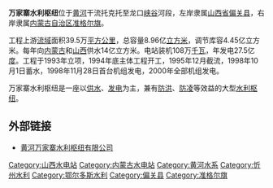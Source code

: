 '''万家寨水利枢纽'''位于[[黄河|黄河]]干流托克托至龙口[[峡谷|峡谷]]河段，左岸隶属[[山西省|山西省]][[偏关县|偏关县]]，右岸隶属[[内蒙古自治区|内蒙古自治区]][[准格尔旗|准格尔旗]]。

工程上游[[流域|流域]]面积39.5万[[平方公里|平方公里]]，总容量8.96亿[[立方米|立方米]]，调节库容4.45亿立方米。每年向[[内蒙古|内蒙古]]和[[山西|山西]]供水14亿立方米。电站装机108万[[千瓦|千瓦]]，年发电27.5亿[[度|度]]。工程于1993年立项，1994年底主体工程开工，1995年12月截流，1998年10月1日蓄水，1998年11月28日首台机组发电，2000年全部机组发电。

万家寨水利枢纽是一座以[[供水|供水]]、[[发电|发电]]为主，兼有[[防洪|防洪]]、[[防凌|防凌]]等效益的大型[[水利枢纽|水利枢纽]]。

== 外部链接 ==
*[http://www.wjz.com.cn 黄河万家寨水利枢纽有限公司]{{Wayback|url=http://www.wjz.com.cn/ |date=20090924065343 }}

{{水坝小作品}}
{{黄河水电站}}

[[Category:山西水电站|Category:山西水电站]]
[[Category:内蒙古水电站|Category:内蒙古水电站]]
[[Category:黄河水系|Category:黄河水系]]
[[Category:忻州水利|Category:忻州水利]]
[[Category:鄂尔多斯水利|Category:鄂尔多斯水利]]
[[Category:偏关县|Category:偏关县]]
[[Category:准格尔旗|Category:准格尔旗]]